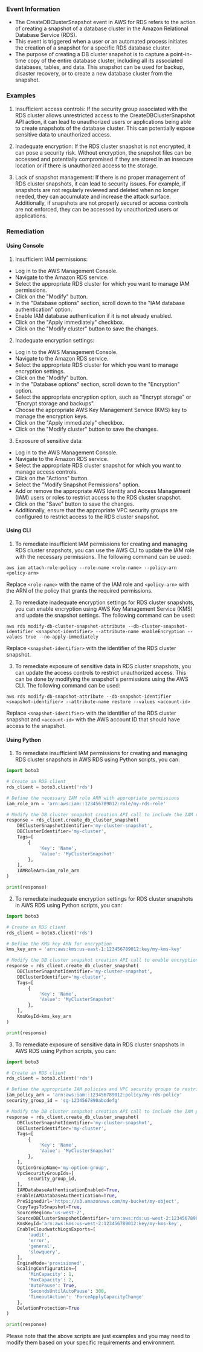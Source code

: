 
### Event Information

- The CreateDBClusterSnapshot event in AWS for RDS refers to the action of creating a snapshot of a database cluster in the Amazon Relational Database Service (RDS).
- This event is triggered when a user or an automated process initiates the creation of a snapshot for a specific RDS database cluster.
- The purpose of creating a DB cluster snapshot is to capture a point-in-time copy of the entire database cluster, including all its associated databases, tables, and data. This snapshot can be used for backup, disaster recovery, or to create a new database cluster from the snapshot.


### Examples

1. Insufficient access controls: If the security group associated with the RDS cluster allows unrestricted access to the CreateDBClusterSnapshot API action, it can lead to unauthorized users or applications being able to create snapshots of the database cluster. This can potentially expose sensitive data to unauthorized access.

2. Inadequate encryption: If the RDS cluster snapshot is not encrypted, it can pose a security risk. Without encryption, the snapshot files can be accessed and potentially compromised if they are stored in an insecure location or if there is unauthorized access to the storage.

3. Lack of snapshot management: If there is no proper management of RDS cluster snapshots, it can lead to security issues. For example, if snapshots are not regularly reviewed and deleted when no longer needed, they can accumulate and increase the attack surface. Additionally, if snapshots are not properly secured or access controls are not enforced, they can be accessed by unauthorized users or applications.

### Remediation

#### Using Console

1. Insufficient IAM permissions:
- Log in to the AWS Management Console.
- Navigate to the Amazon RDS service.
- Select the appropriate RDS cluster for which you want to manage IAM permissions.
- Click on the "Modify" button.
- In the "Database options" section, scroll down to the "IAM database authentication" option.
- Enable IAM database authentication if it is not already enabled.
- Click on the "Apply immediately" checkbox.
- Click on the "Modify cluster" button to save the changes.

2. Inadequate encryption settings:
- Log in to the AWS Management Console.
- Navigate to the Amazon RDS service.
- Select the appropriate RDS cluster for which you want to manage encryption settings.
- Click on the "Modify" button.
- In the "Database options" section, scroll down to the "Encryption" option.
- Select the appropriate encryption option, such as "Encrypt storage" or "Encrypt storage and backups".
- Choose the appropriate AWS Key Management Service (KMS) key to manage the encryption keys.
- Click on the "Apply immediately" checkbox.
- Click on the "Modify cluster" button to save the changes.

3. Exposure of sensitive data:
- Log in to the AWS Management Console.
- Navigate to the Amazon RDS service.
- Select the appropriate RDS cluster snapshot for which you want to manage access controls.
- Click on the "Actions" button.
- Select the "Modify Snapshot Permissions" option.
- Add or remove the appropriate AWS Identity and Access Management (IAM) users or roles to restrict access to the RDS cluster snapshot.
- Click on the "Save" button to save the changes.
- Additionally, ensure that the appropriate VPC security groups are configured to restrict access to the RDS cluster snapshot.

#### Using CLI

1. To remediate insufficient IAM permissions for creating and managing RDS cluster snapshots, you can use the AWS CLI to update the IAM role with the necessary permissions. The following command can be used:

```
aws iam attach-role-policy --role-name <role-name> --policy-arn <policy-arn>
```

Replace `<role-name>` with the name of the IAM role and `<policy-arn>` with the ARN of the policy that grants the required permissions.

2. To remediate inadequate encryption settings for RDS cluster snapshots, you can enable encryption using AWS Key Management Service (KMS) and update the snapshot settings. The following command can be used:

```
aws rds modify-db-cluster-snapshot-attribute --db-cluster-snapshot-identifier <snapshot-identifier> --attribute-name enableEncryption --values true --no-apply-immediately
```

Replace `<snapshot-identifier>` with the identifier of the RDS cluster snapshot.

3. To remediate exposure of sensitive data in RDS cluster snapshots, you can update the access controls to restrict unauthorized access. This can be done by modifying the snapshot's permissions using the AWS CLI. The following command can be used:

```
aws rds modify-db-snapshot-attribute --db-snapshot-identifier <snapshot-identifier> --attribute-name restore --values <account-id>
```

Replace `<snapshot-identifier>` with the identifier of the RDS cluster snapshot and `<account-id>` with the AWS account ID that should have access to the snapshot.

#### Using Python

1. To remediate insufficient IAM permissions for creating and managing RDS cluster snapshots in AWS RDS using Python scripts, you can:

```python
import boto3

# Create an RDS client
rds_client = boto3.client('rds')

# Define the necessary IAM role ARN with appropriate permissions
iam_role_arn = 'arn:aws:iam::123456789012:role/my-rds-role'

# Modify the DB cluster snapshot creation API call to include the IAM role ARN
response = rds_client.create_db_cluster_snapshot(
    DBClusterSnapshotIdentifier='my-cluster-snapshot',
    DBClusterIdentifier='my-cluster',
    Tags=[
        {
            'Key': 'Name',
            'Value': 'MyClusterSnapshot'
        },
    ],
    IAMRoleArn=iam_role_arn
)

print(response)
```

2. To remediate inadequate encryption settings for RDS cluster snapshots in AWS RDS using Python scripts, you can:

```python
import boto3

# Create an RDS client
rds_client = boto3.client('rds')

# Define the KMS key ARN for encryption
kms_key_arn = 'arn:aws:kms:us-east-1:123456789012:key/my-kms-key'

# Modify the DB cluster snapshot creation API call to enable encryption with the KMS key
response = rds_client.create_db_cluster_snapshot(
    DBClusterSnapshotIdentifier='my-cluster-snapshot',
    DBClusterIdentifier='my-cluster',
    Tags=[
        {
            'Key': 'Name',
            'Value': 'MyClusterSnapshot'
        },
    ],
    KmsKeyId=kms_key_arn
)

print(response)
```

3. To remediate exposure of sensitive data in RDS cluster snapshots in AWS RDS using Python scripts, you can:

```python
import boto3

# Create an RDS client
rds_client = boto3.client('rds')

# Define the appropriate IAM policies and VPC security groups to restrict access
iam_policy_arn = 'arn:aws:iam::123456789012:policy/my-rds-policy'
security_group_id = 'sg-1234567890abcdefg'

# Modify the DB cluster snapshot creation API call to include the IAM policies and security groups
response = rds_client.create_db_cluster_snapshot(
    DBClusterSnapshotIdentifier='my-cluster-snapshot',
    DBClusterIdentifier='my-cluster',
    Tags=[
        {
            'Key': 'Name',
            'Value': 'MyClusterSnapshot'
        },
    ],
    OptionGroupName='my-option-group',
    VpcSecurityGroupIds=[
        security_group_id,
    ],
    IAMDatabaseAuthenticationEnabled=True,
    EnableIAMDatabaseAuthentication=True,
    PreSignedUrl='https://s3.amazonaws.com/my-bucket/my-object',
    CopyTagsToSnapshot=True,
    SourceRegion='us-west-2',
    SourceDBClusterSnapshotIdentifier='arn:aws:rds:us-west-2:123456789012:snapshot:my-cluster-snapshot',
    KmsKeyId='arn:aws:kms:us-west-2:123456789012:key/my-kms-key',
    EnableCloudwatchLogsExports=[
        'audit',
        'error',
        'general',
        'slowquery',
    ],
    EngineMode='provisioned',
    ScalingConfiguration={
        'MinCapacity': 1,
        'MaxCapacity': 2,
        'AutoPause': True,
        'SecondsUntilAutoPause': 300,
        'TimeoutAction': 'ForceApplyCapacityChange'
    },
    DeletionProtection=True
)

print(response)
```

Please note that the above scripts are just examples and you may need to modify them based on your specific requirements and environment.

